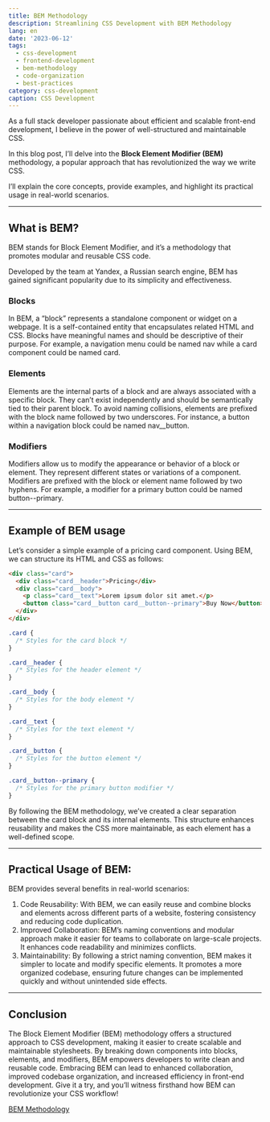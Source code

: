 ```yaml
---
title: BEM Methodology
description: Streamlining CSS Development with BEM Methodology
lang: en
date: '2023-06-12'
tags:
  - css-development
  - frontend-development
  - bem-methodology
  - code-organization
  - best-practices
category: css-development
caption: CSS Development
---
```



As a full stack developer passionate about efficient and scalable front-end development, I believe in the power of well-structured and maintainable CSS.

In this blog post, I’ll delve into the **Block Element Modifier (BEM)** methodology, a popular approach that has revolutionized the way we write CSS.

I’ll explain the core concepts, provide examples, and highlight its practical usage in real-world scenarios.

---

## What is BEM?

BEM stands for Block Element Modifier, and it’s a methodology that promotes modular and reusable CSS code.

Developed by the team at Yandex, a Russian search engine, BEM has gained significant popularity due to its simplicity and effectiveness.

### Blocks

In BEM, a “block” represents a standalone component or widget on a webpage. It is a self-contained entity that encapsulates related HTML and CSS. Blocks have meaningful names and should be descriptive of their purpose. For example, a navigation menu could be named nav while a card component could be named card.

### Elements

Elements are the internal parts of a block and are always associated with a specific block. They can’t exist independently and should be semantically tied to their parent block. To avoid naming collisions, elements are prefixed with the block name followed by two underscores. For instance, a button within a navigation block could be named nav\_\_button.

### Modifiers

Modifiers allow us to modify the appearance or behavior of a block or element. They represent different states or variations of a component. Modifiers are prefixed with the block or element name followed by two hyphens. For example, a modifier for a primary button could be named button--primary.

---

## Example of BEM usage

Let’s consider a simple example of a pricing card component. Using BEM, we can structure its HTML and CSS as follows:

<CodeGroup variant="file">

```html {copy:false} {footer:false} {title:index.html}
<div class="card">
  <div class="card__header">Pricing</div>
  <div class="card__body">
    <p class="card__text">Lorem ipsum dolor sit amet.</p>
    <button class="card__button card__button--primary">Buy Now</button>
  </div>
</div>
```

```css {copy:false} {footer:false} {title:styles.css}
.card {
  /* Styles for the card block */
}

.card__header {
  /* Styles for the header element */
}

.card__body {
  /* Styles for the body element */
}

.card__text {
  /* Styles for the text element */
}

.card__button {
  /* Styles for the button element */
}

.card__button--primary {
  /* Styles for the primary button modifier */
}
```

</CodeGroup>

By following the BEM methodology, we’ve created a clear separation between the card block and its internal elements. This structure enhances reusability and makes the CSS more maintainable, as each element has a well-defined scope.

---

## Practical Usage of BEM:

BEM provides several benefits in real-world scenarios:

1. Code Reusability: With BEM, we can easily reuse and combine blocks and elements across different parts of a website, fostering consistency and reducing code duplication.
2. Improved Collaboration: BEM’s naming conventions and modular approach make it easier for teams to collaborate on large-scale projects. It enhances code readability and minimizes conflicts.
3. Maintainability: By following a strict naming convention, BEM makes it simpler to locate and modify specific elements. It promotes a more organized codebase, ensuring future changes can be implemented quickly and without unintended side effects.

---

## Conclusion

The Block Element Modifier (BEM) methodology offers a structured approach to CSS development, making it easier to create scalable and maintainable stylesheets. By breaking down components into blocks, elements, and modifiers, BEM empowers developers to write clean and reusable code. Embracing BEM can lead to enhanced collaboration, improved codebase organization, and increased efficiency in front-end development. Give it a try, and you’ll witness firsthand how BEM can revolutionize your CSS workflow!

[BEM Methodology](https://en.bem.info/methodology/)
